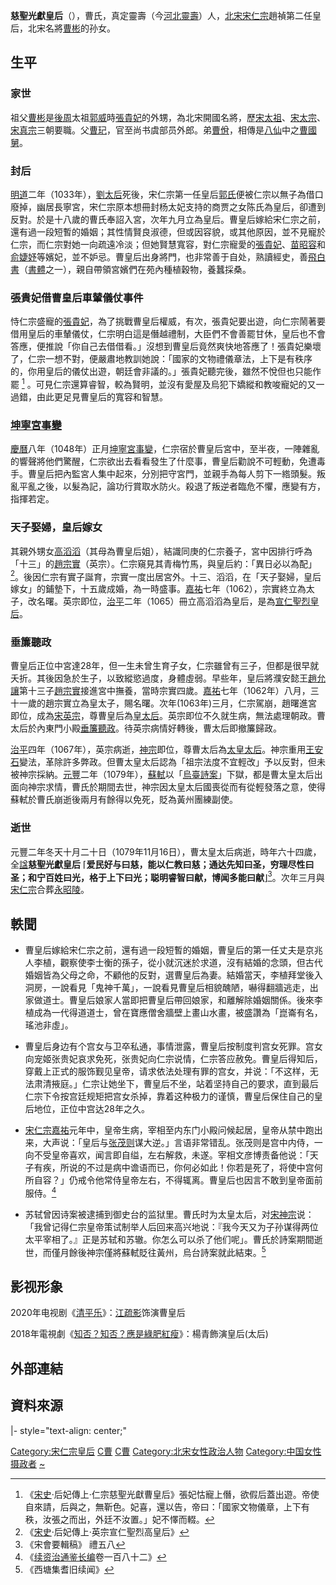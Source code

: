 {{東亞女性歷史人物
|名稱 =慈圣光献曹皇后
|身份 =
|國家 =
|屆數 =
|最高職務 =
|前任 = 
|繼任 = 
|畫像=[[File:Empress_of_Renzong_of_Song_(1).jpg|250px]]
|說明=慈聖光獻皇后曹氏(中)
|姓=曹
|名=不詳
|姓名=
|字=
|官職 =皇后
|封爵 =
|封號 =皇后⇒皇太后⇒太皇太后
|位號=
|位階|御稱號 =<!--日本皇族之稱號-->
|宮號1 =<!--日本皇族之宮號-->
|宮號2 =<!--朝鮮王族之宮號-->
|封地 =
|神號 =
|尊號 =
|族裔 = 
|旗籍 =<!--清朝旗人專用-->
|氏族 =
|府邸 =
|世系 = 
|初名 =
|乳名 =<!--日本、朝鮮、琉球以外人物用-->
|幼名 =<!--日本人用-->
|兒名 =<!--朝鮮人用-->
|童名 =<!--琉球人用-->
|小字=
|號=
|法號=
|院號=
|其他名號=
|出生年=1016年
|出生地=真定靈壽（今河北靈壽縣）
|婚年=1034年
|逝世年=1079年
|逝世地=開封
|諡號=慈聖光獻皇后
|墳墓=永昭陵
|父親=曹玘
|嫡母=
|母親=馮氏
|夫=[[仁宗|仁宗]]明孝皇帝[[宋仁宗|趙禎]]
|婚姻名份=正室
|夫之父=[[真宗|真宗]]元孝皇帝[[宋真宗|趙恆]]
|夫之母=[[章懿皇后|章懿皇后]][[李氏|李氏]]
|夫之嫡母=[[潘皇后_(宋真宗)|章懷皇后]]、[[章穆皇后|章穆皇后]]、[[章献皇后|章献皇后]]
|夫之平妻=
|夫之側室=
|兄弟=兄 曹傳(亦作傅)<ref>《[[宋史|宋史]]》:傅，後兄也，榮州刺史，諡恭懷。</ref><br>弟 [[曹佾|曹佾]]<br>弟 曹億
|姊妹=
|嫡兄弟=
|嫡姊妹=
|庶兄弟=
|庶姊妹=
|同胞兄弟=
|同胞姊妹=
|異母兄弟=
|異母姊妹=
|異父兄弟=
|異父姊妹=
|繼兄弟=
|繼姊妹=
|子=
|女=
|養子=
|養女=
|繼子=
|繼女=
|其他親屬 =
|經歷 = 
|著作 =
|注釋=}}

'''慈聖光獻皇后'''（{{bd|1016年||1079年|11月16日|catIdx=Cao,曹}}），曹氏，真定靈壽（今[[河北省|河北]][[灵寿县|靈壽]]）人，[[北宋|北宋]][[宋仁宗|宋仁宗]]趙禎第二任皇后，北宋名將[[曹彬|曹彬]]的孙女。

== 生平 ==
===家世===
祖父[[曹彬|曹彬]]是[[後周|後周]]太祖[[郭威|郭威]]時[[張貴妃_(後周太祖)|張貴妃]]的外甥，為北宋開國名將，歷[[宋太祖|宋太祖]]、[[宋太宗|宋太宗]]、[[宋真宗|宋真宗]]三朝要職。父[[曹玘|曹玘]]，官至尚书虞部员外郎。弟[[曹佾|曹佾]]，相傳是[[八仙|八仙]]中之[[曹國舅|曹國舅]]。

===封后===
[[明道_(北宋)|明道]]二年（1033年），[[章献皇后|劉太后]]死後，宋仁宗第一任皇后[[郭皇后_(宋仁宗)|郭氏]]便被仁宗以無子為借口廢掉，幽居長寧宮，宋仁宗原本想冊封杨太妃支持的商贾之女陈氏為皇后，卻遭到反對。於是十八歲的曹氏奉詔入宮，次年九月立為皇后。曹皇后嫁給宋仁宗之前，還有過一段短暫的婚姻；其性情賢良淑德，但或因容貌，或其他原因，並不見寵於仁宗，而仁宗對她一向疏遠冷淡；但她賢慧寬容，對仁宗寵愛的[[溫成皇后|張貴妃]]、[[昭節貴妃|苗昭容]]和[[俞德妃|俞婕妤]]等嬪妃，並不妒忌。曹皇后出身將門，也非常善于自处，熟讀經史，善[[飛白書|飛白書]]（[[書體|書體]]之一），親自帶領宮嬪們在苑內種植穀物，養蠶採桑。

===張貴妃借曹皇后車輦儀仗事件===
恃仁宗盛寵的[[溫成皇后|張貴妃]]，為了挑戰曹皇后權威，有次，張貴妃要出遊，向仁宗鬧著要借用皇后的車輦儀仗，仁宗明白這是僭越禮制，大臣們不會善罷甘休，皇后也不會答應，便推說「你自己去借借看。」沒想到曹皇后竟然爽快地答應了！張貴妃樂壞了，仁宗一想不對，便嚴肅地教訓她說：「國家的文物禮儀章法，上下是有秩序的，你用皇后的儀仗出遊，朝廷會非議的。」張貴妃聽完後，雖然不悅但也只能作罷 <ref>《[[宋史|宋史]]·后妃傳上·仁宗慈聖光獻曹皇后》張妃怙寵上僭，欲假后蓋出遊。帝使自來請，后與之，無靳色。妃喜，還以告，帝曰：「國家文物儀章，上下有秩，汝張之而出，外廷不汝置。」妃不懌而輟。</ref> 。可見仁宗還算睿智，較為賢明，並沒有愛屋及烏犯下嬌縱和教唆寵妃的又一過錯，由此更足見曹皇后的寬容和智慧。

===[[坤寧宮事變|坤寧宮事變]]===
[[慶曆|慶曆]]八年（1048年）正月[[坤寧宮事變|坤寧宮事變]]，仁宗宿於曹皇后宮中，至半夜，一陣雜亂的響聲將他們驚醒，仁宗欲出去看看發生了什麼事，曹皇后勸說不可輕動，免遭毒手。曹皇后把內監宮人集中起來，分別把守宮門，並親手為每人剪下一綹頭髮。叛亂平亂之後，以髮為記，論功行賞取水防火。殺退了叛逆者臨危不懼，應變有方，指揮若定。

===天子娶婦，皇后嫁女===
其親外甥女[[高滔滔|高滔滔]]（其母為曹皇后姐），結識同庚的仁宗養子，宮中因排行呼為「十三」的[[趙宗實|趙宗實]]（英宗）。仁宗窺見其青梅竹馬，與皇后約：「異日必以為配」<ref>《[[宋史|宋史]]·后妃傳上·英宗宣仁聖烈高皇后》</ref>。後因仁宗有實子誕育，宗實一度出居宮外。十三、滔滔，在「天子娶婦，皇后嫁女」的鋪墊下，十五歲成婚，為一時盛事。[[嘉祐|嘉祐]]七年（1062），宗實終立為太子，改名曙。英宗即位，[[治平|治平]]二年（1065）冊立高滔滔為皇后，是為[[宣仁聖烈皇后|宣仁聖烈皇后]]。

===垂簾聽政===
曹皇后正位中宮達28年，但一生未曾生育子女，仁宗雖曾有三子，但都是很早就夭折。其後因急於生子，以致縱慾過度，身體虛弱。早些年，皇后將濮安懿王[[赵允让|趙允讓]]第十三子[[宋英宗|趙宗實]]接進宮中撫養，當時宗實四歲。[[嘉祐|嘉祐]]七年（1062年）八月，三十一歲的趙宗實立為皇太子，賜名曙。次年(1063年)三月，仁宗駕崩，趙曙進宮即位，成為[[宋英宗|宋英宗]]，尊曹皇后為[[皇太后|皇太后]]。英宗即位不久就生病，無法處理朝政。曹太后於內東門小殿[[垂帘听政|垂簾聽政]]。待英宗病情好轉後，曹太后即撤簾歸政。

[[治平_(北宋)|治平]]四年（1067年），英宗病逝，[[宋神宗|神宗]]即位，尊曹太后為[[太皇太后|太皇太后]]。神宗重用[[王安石|王安石]]變法，革除許多弊政。但曹太皇太后認為「祖宗法度不宜輕改」予以反對，但未被神宗採納。[[元丰_(北宋)|元豐]]二年（1079年），[[蘇軾|蘇軾]]以「[[烏臺詩案|烏臺詩案]]」下獄，都是曹太皇太后出面向神宗求情，曹氏於期間去世，神宗因太皇太后國喪從而有從輕發落之意，使得蘇軾於曹氏崩逝後兩月有餘得以免死，貶為黃州團練副使。

===逝世===
元豐二年冬天十月二十日（1079年11月16日），曹太皇太后病逝，時年六十四歲，全[[谥号|諡]]'''慈聖光獻皇后''' ⌈'''爱民好与曰慈，能以仁教曰慈；通达先知曰圣，穷理尽性曰圣；和宁百姓曰光，格于上下曰光；聪明睿智曰献，博闻多能曰献'''⌋<ref>《宋會要輯稿》 禮五八</ref>。次年三月與[[宋仁宗|宋仁宗]]合葬[[永昭陵|永昭陵]]。

==軼聞==
*曹皇后嫁給宋仁宗之前，還有過一段短暫的婚姻，曹皇后的第一任丈夫是京兆人李植，觀察使李士衡的孫子，從小就沉迷於求道，沒有結婚的念頭，但古代婚姻皆為父母之命，不顧他的反對，選曹皇后為妻。結婚當天，李植拜堂後入洞房，一說看見「鬼神千萬」，一說看見曹皇后相貌醜陋，嚇得翻牆逃走，出家做道士。曹皇后娘家人當即把曹皇后帶回娘家，和離解除婚姻關係。後來李植成為一代得道道士，曾在寶應僧舍牆壁上畫山水畫，被盛讚為「崑崙有名，瑤池非虛」。

*曹皇后身边有个宫女与卫卒私通，事情泄露，曹皇后按制度判宫女死罪。宫女向宠姬张贵妃哀求免死，张贵妃向仁宗说情，仁宗答应赦免。曹皇后得知后，穿戴上正式的服饰觐见皇帝，请求依法处理有罪的宫女，并说：「不这样，无法肃清掖庭。」仁宗让她坐下，曹皇后不坐，站着坚持自己的要求，直到最后仁宗下令按宫廷规矩把宫女杀掉，靠着这种极力的谨慎，曹皇后保住自己的皇后地位，正位中宫达28年之久。

*[[宋仁宗|宋仁宗]][[嘉祐|嘉祐]]元年中，皇帝生病，宰相至内东门小殿问候起居，皇帝从禁中跑出来，大声说：「皇后与[[张茂则|张茂则]]谋大逆。」言语非常错乱。张茂则是宫中内侍，一向不受皇帝喜欢，闻言即自缢，左右解救，未遂。宰相文彦博责备他说：「天子有疾，所说的不过是病中谵语而已，你何必如此！你若是死了，将使中宫何所自容？」仍戒令他常侍皇帝左右，不得辄离。曹皇后也因言不敢到皇帝面前服侍。<ref>《[[续资治通鉴长编|续资治通鉴长编]]卷一百八十二》</ref>

*苏轼曾因诗案被逮捕到御史台的监狱里。曹氏时为太皇太后，对[[宋神宗|宋神宗]]说：「我曾记得仁宗皇帝策试制举人后回来高兴地说：『我今天又为子孙谋得两位太平宰相了。』正是苏轼和苏辙。你怎么可以杀了他们呢」。曹氏於詩案期間逝世，而僅月餘後神宗僅將蘇軾貶往黃州，烏台詩案就此結束。<ref>《西塘集耆旧续闻》</ref>

==影视形象==
2020年电视剧《[[清平乐_(电视剧)|清平乐]]》：[[江疏影|江疏影]]饰演曹皇后

2018年電視劇《[[知否？知否？應是綠肥紅瘦|知否？知否？應是綠肥紅瘦]]》：楊青飾演皇后(太后)

==外部連結==

==資料來源==
{{Reflist|2}}

{{start box}}
|- style="text-align: center;"
{{s-bef|rows=2|before=[[郭皇后_(宋仁宗)|郭皇后]]}}
{{s-ttl|rows=2|title=[[:category:宋朝皇后|宋朝皇后]]|years=1034年—1063年}}
{{s-aft|after=[[高滔滔|宣仁皇后]]高氏}}
{{end box}}
{{宋朝皇后}}

[[Category:宋仁宗皇后|Category:宋仁宗皇后]]
[[Category:北宋皇太后|C曹]]
[[Category:北宋太皇太后|C曹]]
[[Category:北宋女性政治人物|Category:北宋女性政治人物]]
[[Category:中国女性摄政者|Category:中国女性摄政者]]
[[Category:曹姓|~]]